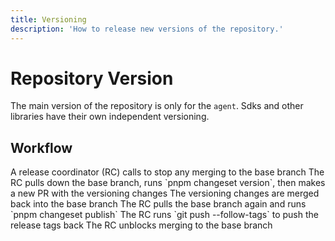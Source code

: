 ```yaml
---
title: Versioning
description: 'How to release new versions of the repository.'
---
```


# Repository Version

The main version of the repository is only for the `agent`. Sdks and other libraries have their own independent versioning.


## Workflow

<Steps>
    <Step>
    A release coordinator (RC) calls to stop any merging to the base branch
    </Step>
    <Step>
    The RC pulls down the base branch, runs `pnpm changeset version`, then makes a new PR with the versioning changes
    </Step>
    <Step>
    The versioning changes are merged back into the base branch
    </Step>
    <Step>
    The RC pulls the base branch again and runs `pnpm changeset publish`
    </Step>
    <Step>
    The RC runs `git push --follow-tags` to push the release tags back
    </Step>
    <Step>
    The RC unblocks merging to the base branch
    </Step>
</Steps>
